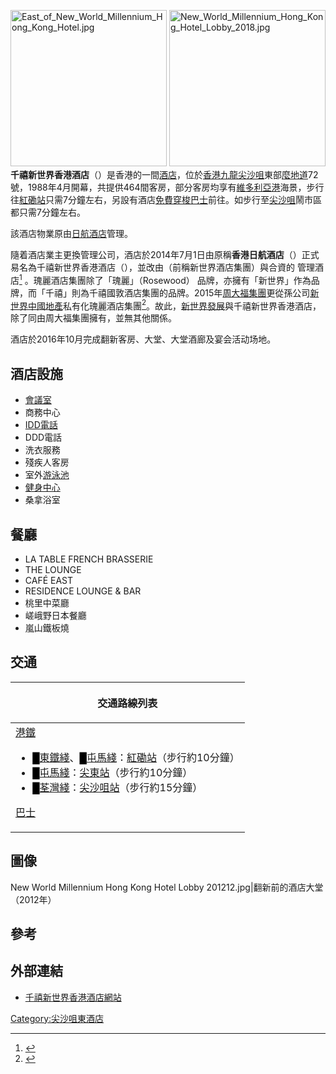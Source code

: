 {{refimprove|time=2018-11-11T12:29:23+00:00}}
{{Infobox hotel
| hotel_name =千禧新世界香港酒店<br>New World Millennium<br>Hong Kong Hotel
| logo = [[File:NEW_WORLD_MILLENNIUM.png|200px]]
| image = West of New World Millennium Hong Kong Hotel.jpg
| image_width        = 280px
| caption            = 千禧新世界香港酒店西面及入口
| location           = [[香港|香港]][[九龍|九龍]][[尖沙咀|尖沙咀]]東部[[麼地道|麼地道]]72號
| coordinates        = 
| opening_date       = 1988年
| stars              = 甲級高價
| closing_date       =
| contractor          = [[熊谷組|熊谷組]]株式会社
| operator           = {{ubl|{{link-en|瑰麗酒店集團|Rosewood Hotel Group}}<ref name=pressrelease/>|{{link-en|千禧國敦酒店集團|Millennium & Copthorne Hotels}}<ref name=pressrelease/>|（透過Fergurson Hotel Management）<ref name=pressrelease/>}}
| owner              = {{ubl|[[周大福|周大福]]<ref name=pressrelease/>|{{link-en|千禧國敦酒店集團|Millennium & Copthorne Hotels}}<ref name=pressrelease/>|（透過Fergurson Hotel Holdings）<ref name=pressrelease/>}}
| number_of_restaurants = 
| number_of_rooms    = 464間
| number_of_suites   = 
| floor_area         = 
| floors             = 
| parking            =
| website            = {{url|http://www.newworldmillenniumhotel.com}}
| footnotes          =
}}
[[File:East_of_New_World_Millennium_Hong_Kong_Hotel.jpg|250px]]
[[File:New_World_Millennium_Hong_Kong_Hotel_Lobby_2018.jpg|250px]]
'''千禧新世界香港酒店'''（{{lang-en|New World Millennium Hong Kong Hotel}}）是香港的一間[[酒店|酒店]]，位於[[香港|香港]][[九龍|九龍]][[尖沙咀|尖沙咀]]東部[[麼地道|麼地道]]72號，1988年4月開幕，共提供464間客房，部分客房均享有[[維多利亞港|維多利亞港]]海景，步行往[[紅磡站|紅磡站]]只需7分鐘左右，另設有酒店[[免費|免費]][[穿梭巴士|穿梭巴士]]前往。如步行至[[尖沙咀|尖沙咀]]鬧市區都只需7分鐘左右。

該酒店物業原由[[日航酒店|日航酒店]]管理。

隨着酒店業主更換管理公司，酒店於2014年7月1日由原稱'''香港日航酒店'''（{{lang-en|Hotel Nikko Hongkong}}）正式易名為千禧新世界香港酒店（{{lang-en|New World Millennium Hong Kong Hotel}}），並改由{{link-en|瑰麗酒店集團|Rosewood Hotel Group}}（前稱新世界酒店集團）與{{link-en|千禧國敦酒店集團|Millennium  & Copthorne  Hotels}}合資的 {{lang|en|Fergurson Hotel Management}}管理酒店<ref name=pressrelease>{{cite press release|url=https://newworldmillenniumhotel.com/wp-content/uploads/sites/14/2014/06/New-World-Millennium-Hong-Kong-Hotel-to-Debut-in-Tsim-Sha-Tsui_TC.pdf|title=千禧新世界香港酒店將於7月1日正式登陸尖沙咀|date=2014年6月9日|publisher=千禧新世界香港酒店|language=zh-hk|access-date=2018年11月12日|archive-date=2015年9月10日|archive-url=https://web.archive.org/web/20150910040218/http://newworldmillenniumhotel.com/wp-content/uploads/sites/14/2014/06/New-World-Millennium-Hong-Kong-Hotel-to-Debut-in-Tsim-Sha-Tsui_TC.pdf|dead-url=no}}</ref> 。瑰麗酒店集團除了「瑰麗」（Rosewood） 品牌，亦擁有「新世界」作為品牌，而「千禧」則為千禧國敦酒店集團的品牌。2015年[[周大福集團|周大福集團]]更從孫公司[[新世界中國地產|新世界中國地產]]私有化瑰麗酒店集團<ref>{{cite news|url=http://std.stheadline.com/yesterday/fin/0704do08.html|title=新中19億售酒店管理公司|newspaper=星島日報|publication-place=香港|date=2015年7月4日|access-date=2018年11月12日|language=zh-hk|archive-url=https://web.archive.org/web/20181112141403/http://std.stheadline.com/yesterday/fin/0704do08.html|archive-date=2018年11月12日|dead-url=yes}}</ref>。故此，[[新世界發展|新世界發展]]與千禧新世界香港酒店，除了同由周大福集團擁有，並無其他關係。

酒店於2016年10月完成翻新客房、大堂、大堂酒廊及宴会活动场地。

==酒店設施==
*[[會議室|會議室]]
*商務中心
*[[IDD|IDD]][[電話|電話]]
*DDD電話
*洗衣服務
*殘疾人客房
*室外[[游泳池|游泳池]]
*[[健身室|健身中心]]
*桑拿浴室

==餐廳==
*LA TABLE FRENCH BRASSERIE
*THE LOUNGE
*CAFÉ EAST
*RESIDENCE LOUNGE & BAR
*桃里中菜廳
*嵯峨野日本餐廳
*嵐山鐵板燒

==交通==
{| class="mw-collapsible mw-collapsed wikitable" 
! 交通路線列表
|-
|
;[[港鐵|港鐵]]
*<font color="{{東鐵綫色彩}}">█</font>[[東鐵綫|東鐵綫]]、<font color="{{屯馬綫色彩}}">█</font>[[屯馬綫|屯馬綫]]：[[紅磡站|紅磡站]]（步行約10分鐘）
*<font color="{{屯馬綫色彩}}">█</font>[[屯馬綫|屯馬綫]]：[[尖東站|尖東站]]（步行約10分鐘）
*<font color="{{荃灣綫色彩}}">█</font>[[荃灣綫|荃灣綫]]：[[尖沙咀站|尖沙咀站]]（步行約15分鐘）
;[[香港巴士|巴士]]
{{九龍新界巴士簡單列表|13X|26|26X|35A|35X|41A|98D|98P|208|796P|796X}}
|}

==圖像==
<gallery>
New World Millennium Hong Kong Hotel Lobby 201212.jpg|翻新前的酒店大堂（2012年）
</gallery>
==參考==
{{reflist}}

==外部連結==
* [http://www.newworldmillenniumhotel.com 千禧新世界香港酒店網站]
{{coord|22|17|58.1|N|114|10|47.1|E|region:HK|display=title}}
[[Category:尖沙咀東酒店|Category:尖沙咀東酒店]]